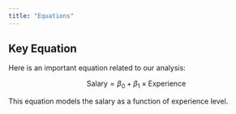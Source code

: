 ```yaml
---
title: "Equations"
---
```


## Key Equation

Here is an important equation related to our analysis:

$$
\text{Salary} = \beta_0 + \beta_1 \times \text{Experience}
$$

This equation models the salary as a function of experience level.